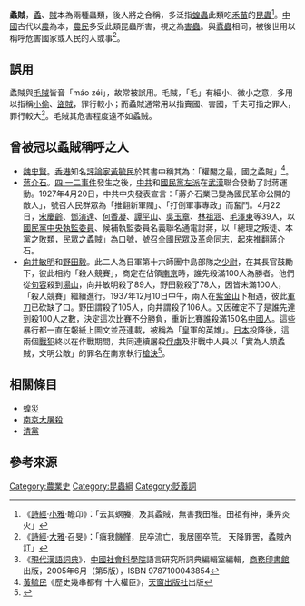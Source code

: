 '''蟊賊'''，[[蟊|蟊]]、[[賊|賊]]本為兩種蟲類，後人將之合稱，多泛指[[蝗蟲|蝗蟲]]此類吃[[禾苗|禾苗]]的[[昆蟲|昆蟲]]<ref>《[[詩經|詩經]]·[[小雅|小雅]]·瞻卬》：「去其螟螣，及其蟊賊，無害我田稚。田祖有神，秉畀炎火」</ref>。[[中國|中國]]古代以[[農|農]]為本，[[農民|農民]]多受此類昆蟲所害，視之為[[害蟲|害蟲]]。與[[蠹蟲|蠹蟲]]相同，被後世用以稱呼危害國家或人民的人或事<ref>《[[詩經|詩經]]·[[詩經|大雅]]·召旻》：「瘨我饑饉，民卒流亡，我居圉卒荒。 天降罪罟，蟊賊內訌」</ref>。

== 誤用 ==
蟊賊與[[毛賊|毛賊]]皆音「máo zéi」，故常被誤用。毛賊，「毛」有細小、微小之意，多用以指稱[[小偷|小偷]]、[[盜賊|盜賊]]，罪行較小；而蟊賊通常用以指賣國、害國，千夫可指之罪人，罪行較大<ref>《[[現代漢語詞典|現代漢語詞典]]》，[[中國社會科學院|中國社會科學院]]語言研究所詞典編輯室編輯，[[商務印書館|商務印書館]]出版，2005年6月（第5版），ISBN 9787100043854</ref>。毛賊其危害程度遠不如蟊贼。

== 曾被冠以蟊賊稱呼之人 ==
*[[魏忠賢|魏忠賢]]。[[香港|香港]]知名[[評論家|評論家]][[黃毓民|黃毓民]]於其書中稱其為：「權閹之最，國之蟊賊」<ref>[[黃毓民|黃毓民]]《歷史幾串都有 十大權臣》，[[天窗出版社|天窗出版社]]出版</ref>。
*[[蔣介石|蔣介石]]。[[四·一二事件|四·一二事件]]發生之後，[[中共|中共]]和[[國民黨左派|國民黨左派]]在[[武漢|武漢]]聯合發動了討蔣運動。1927年4月20日，中共中央發表宣言：「蔣介石業已變為國民革命公開的敵人」，號召人民群眾為「推翻新軍閥」、「打倒軍事專政」而奮鬥。4月22日，[[宋慶齡|宋慶齡]]、[[鄧演達|鄧演達]]、[[何香凝|何香凝]]、[[譚平山|譚平山]]、[[吳玉章|吳玉章]]、[[林祖涵|林祖涵]]、[[毛澤東|毛澤東]]等39人，以[[國民黨中央執監委員|國民黨中央執監委員]]、候補執監委員名義聯名通電討蔣，以「總理之叛徒、本黨之敗類，民眾之蟊賊」為[[口號|口號]]，號召全國民眾及革命同志，起來推翻蔣介石。
*[[向井敏明|向井敏明]]和[[野田毅|野田毅]]。此二人為日軍第十六師團中島部隊之[[少尉|少尉]]，在其長官鼓勵下，彼此相約「殺人競賽」，商定在佔領[[南京|南京]]時，誰先殺滿100人為勝者。他們從[[句容|句容]]殺到[[湯山|湯山]]，向井敏明殺了89人，野田毅殺了78人，因皆未滿100人，「殺人競賽」繼續進行。1937年12月10日中午，兩人在[[紫金山|紫金山]]下相遇，彼此[[軍刀|軍刀]]已砍缺了口。野田謂殺了105人，向井謂殺了106人。又因確定不了是誰先達到殺100人之數，決定這次比賽不分勝負，重新比賽誰殺滿150名[[中國人|中國人]]。這些暴行都一直在報紙上圖文並茂連載，被稱為「皇軍的英雄」。[[日本|日本]]投降後，這兩個[[戰犯|戰犯]]終以在作戰期間，共同連續屠殺[[俘虜|俘虜]]及非戰中人員以「實為人類蟊賊，文明公敵」的罪名在南京執行[[槍決|槍決]]<ref>{{cite book|title=民国史档案资料丛书—侵华日军南京大屠杀档案|chapter=[http://neverforget.sina.com.cn/f/2005-03-29/1636324.html 国防部审判战犯军事法庭对战犯向井敏明等人的判决书]|date=1947年12月18日|pages=616－621}}</ref>。

== 相關條目 ==
*[[蝗災|蝗災]]
*[[南京大屠殺|南京大屠殺]]
*[[中国国民党清党|清黨]]

== 參考來源 ==
{{reflist}}

[[Category:農業史|Category:農業史]]
[[Category:昆蟲綱|Category:昆蟲綱]]
[[Category:貶義詞|Category:貶義詞]]